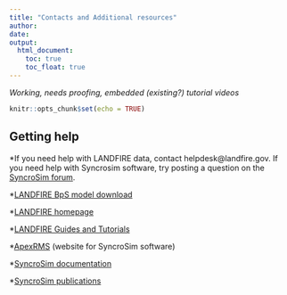 ```yaml
---
title: "Contacts and Additional resources"
author: 
date: 
output:
  html_document:
    toc: true
    toc_float: true
---
```

*Working, needs proofing, embedded (existing?) tutorial videos*

```r
knitr::opts_chunk$set(echo = TRUE)
```


## Getting help

*If you need help with LANDFIRE data, contact helpdesk@landfire.gov.
If you need help with Syncrosim software, try posting a question on the [SyncroSim forum](https://syncrosim.com/forums/).

*[LANDFIRE BpS model download](http://www.landfirereview.org/search.php)

*[LANDFIRE homepage](https://www.landfire.gov/)

*[LANDFIRE Guides and Tutorials](https://www.conservationgateway.org/ConservationPractices/FireLandscapes/LANDFIRE/Library/Pages/library.aspx)

*[ApexRMS](https://www.conservationgateway.org/ConservationPractices/FireLandscapes/LANDFIRE/Library/Pages/library.aspx) (website for SyncroSim software)

*[SyncroSim documentation](http://docs.syncrosim.com/)

*[SyncroSim publications](http://docs.stsim.net/publications.html)
